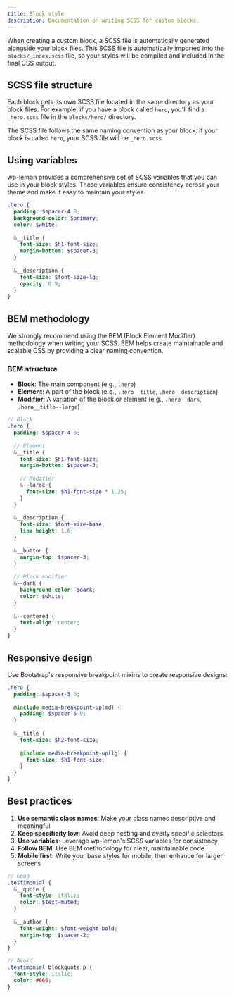 ```yaml
---
title: Block style
description: Documentation on writing SCSS for custom blocks.
---
```


When creating a custom block, a SCSS file is automatically generated alongside your block files. 
This SCSS file is automatically imported into the `blocks/_index.scss` file, so your styles will be compiled and included in the final CSS output.

## SCSS file structure

Each block gets its own SCSS file located in the same directory as your block files. 
For example, if you have a block called `hero`, you'll find a `_hero.scss` file in the `blocks/hero/` directory.

The SCSS file follows the same naming convention as your block: if your block is called `hero`, your SCSS file will be `_hero.scss`.

## Using variables

wp-lemon provides a comprehensive set of SCSS variables that you can use in your block styles. 
These variables ensure consistency across your theme and make it easy to maintain your styles.

```scss
.hero {
  padding: $spacer-4 0;
  background-color: $primary;
  color: $white;
  
  &__title {
    font-size: $h1-font-size;
    margin-bottom: $spacer-3;
  }
  
  &__description {
    font-size: $font-size-lg;
    opacity: 0.9;
  }
}
```

## BEM methodology

We strongly recommend using the BEM (Block Element Modifier) methodology when writing your SCSS. 
BEM helps create maintainable and scalable CSS by providing a clear naming convention.

### BEM structure
- **Block**: The main component (e.g., `.hero`)
- **Element**: A part of the block (e.g., `.hero__title`, `.hero__description`)
- **Modifier**: A variation of the block or element (e.g., `.hero--dark`, `.hero__title--large`)

```scss
// Block
.hero {
  padding: $spacer-4 0;
  
  // Element
  &__title {
    font-size: $h1-font-size;
    margin-bottom: $spacer-3;
    
    // Modifier
    &--large {
      font-size: $h1-font-size * 1.25;
    }
  }
  
  &__description {
    font-size: $font-size-base;
    line-height: 1.6;
  }
  
  &__button {
    margin-top: $spacer-3;
  }
  
  // Block modifier
  &--dark {
    background-color: $dark;
    color: $white;
  }
  
  &--centered {
    text-align: center;
  }
}
```

## Responsive design

Use Bootstrap's responsive breakpoint mixins to create responsive designs:

```scss
.hero {
  padding: $spacer-3 0;
  
  @include media-breakpoint-up(md) {
    padding: $spacer-5 0;
  }
  
  &__title {
    font-size: $h2-font-size;
    
    @include media-breakpoint-up(lg) {
      font-size: $h1-font-size;
    }
  }
}
```

## Best practices

1. **Use semantic class names**: Make your class names descriptive and meaningful
2. **Keep specificity low**: Avoid deep nesting and overly specific selectors
3. **Use variables**: Leverage wp-lemon's SCSS variables for consistency
4. **Follow BEM**: Use BEM methodology for clear, maintainable code
5. **Mobile first**: Write your base styles for mobile, then enhance for larger screens

```scss
// Good
.testimonial {
  &__quote {
    font-style: italic;
    color: $text-muted;
  }
  
  &__author {
    font-weight: $font-weight-bold;
    margin-top: $spacer-2;
  }
}

// Avoid
.testimonial blockquote p {
  font-style: italic;
  color: #666;
}
```